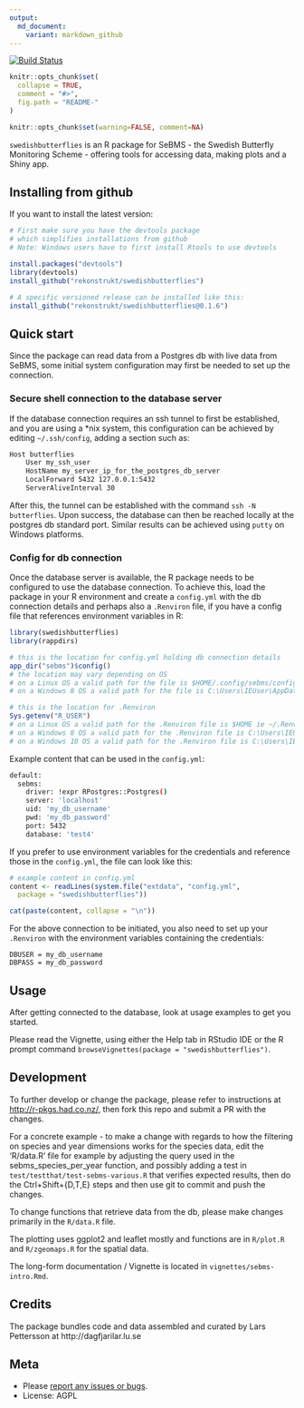 ```yaml
---
output:
  md_document:
    variant: markdown_github
---
```


[![Build Status](https://travis-ci.org/rekonstrukt/swedishbutterflies.svg?branch=master)](https://travis-ci.org/rekonstrukt/swedishbutterflies)  

<!-- README.md is generated from README.Rmd. Please edit that file -->

```r
knitr::opts_chunk$set(
  collapse = TRUE,
  comment = "#>",
  fig.path = "README-"
)
```

```r
knitr::opts_chunk$set(warning=FALSE, comment=NA)
```

`swedishbutterflies` is an R package for SeBMS - the Swedish Butterfly Monitoring Scheme - offering tools for accessing data, making plots and a Shiny app.

## Installing from github

If you want to install the latest version:

```r
# First make sure you have the devtools package
# which simplifies installations from github
# Note: Windows users have to first install Rtools to use devtools

install.packages("devtools") 
library(devtools)
install_github("rekonstrukt/swedishbutterflies")

# A specific versioned release can be installed like this:
install_github("rekonstrukt/swedishbutterflies@0.1.6")

```

## Quick start

Since the package can read data from a Postgres db with live data from SeBMS, some initial system configuration may first be needed to set up the connection.

### Secure shell connection to the database server

If the database connection requires an ssh tunnel to first be established, and you are using a *nix system, this configuration can be achieved by editing `~/.ssh/config`, adding a section such as:

```bash
Host butterflies
    User my_ssh_user
    HostName my_server_ip_for_the_postgres_db_server
    LocalForward 5432 127.0.0.1:5432
    ServerAliveInterval 30

```

After this, the tunnel can be established with the command `ssh -N butterflies`. Upon success, the database can then be reached locally at the postgres db standard port. Similar results can be achieved using `putty` on Windows platforms.

### Config for db connection

Once the database server is available, the R package needs to be configured to use the database connection. To achieve this, load the package in your R environment and create a `config.yml` with the db connection details and perhaps also a `.Renviron` file, if you have a config file that references environment variables in R:

```r

library(swedishbutterflies)
library(rappdirs)

# this is the location for config.yml holding db connection details
app_dir("sebms")$config() 
# the location may vary depending on OS
# on a Linux OS a valid path for the file is $HOME/.config/sebms/config.yml
# on a Windows 8 OS a valid path for the file is C:\Users\IEUser\AppData\Local\sebms\sebms\config.yml

# this is the location for .Renviron
Sys.getenv("R_USER")
# on a Linux OS a valid path for the .Renviron file is $HOME ie ~/.Renviron
# on a Windows 8 OS a valid path for the .Renviron file is C:\Users\IEUser\.Renviron
# on a Windows 10 OS a valid path for the .Renviron file is C:\Users\IEUser\Documents\.Renviron

```

Example content that can be used in the `config.yml`:

```bash
default:
  sebms:
    driver: !expr RPostgres::Postgres() 
    server: 'localhost'
    uid: 'my_db_username'
    pwd: 'my_db_password'
    port: 5432
    database: 'test4'
```
If you prefer to use environment variables for the credentials and reference those in the `config.yml`, the file can look like this:

```r

# example content in config.yml
content <- readLines(system.file("extdata", "config.yml", 
  package = "swedishbutterflies"))

cat(paste(content, collapse = "\n"))
```

For the above connection to be initiated, you also need to set up your `.Renviron` with the environment variables containing the credentials:

```console
DBUSER = my_db_username
DBPASS = my_db_password

```

## Usage

After getting connected to the database, look at usage examples to get you started. 

Please read the Vignette, using either the Help tab in RStudio IDE or the R prompt command `browseVignettes(package = "swedishbutterflies")`.

## Development

To further develop or change the package, please refer to instructions at <http://r-pkgs.had.co.nz/>, then fork this repo and submit a PR with the changes. 

For a concrete example - to make a change with regards to how the filtering on species and year dimensions works for the species data, edit the 'R/data.R' file for example by adjusting the query used in the sebms_species_per_year function, and possibly adding a test in `test/testthat/test-sebms-various.R` that verifies expected results, then do the Ctrl+Shift+{D,T,E} steps and then use git to commit and push the changes.

To change functions that retrieve data from the db, please make changes primarily in the `R/data.R` file.

The plotting uses ggplot2 and leaflet mostly and functions are in `R/plot.R` and `R/zgeomaps.R` for the spatial data.

The long-form documentation / Vignette is located in `vignettes/sebms-intro.Rmd`.

## Credits

The package bundles code and data assembled and curated by Lars Pettersson at http://dagfjarilar.lu.se

## Meta

* Please [report any issues or bugs](https://github.com/rekonstrukt/swedishbutterflies/issues).
* License: AGPL
